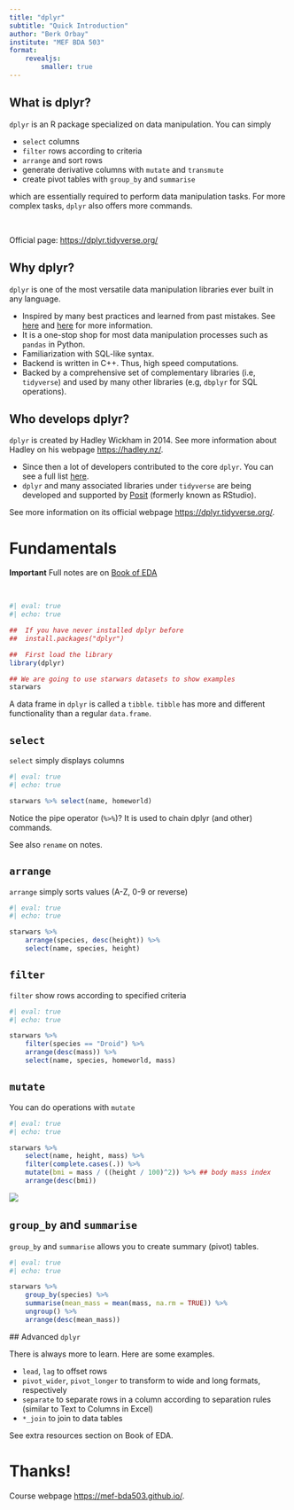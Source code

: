 ```yaml
---
title: "dplyr"
subtitle: "Quick Introduction"
author: "Berk Orbay"
institute: "MEF BDA 503"
format: 
    revealjs:
        smaller: true
---
```


## What is dplyr?

`dplyr` is an R package specialized on data manipulation. You can simply

+ `select` columns
+ `filter` rows according to criteria 
+ `arrange` and sort rows
+ generate derivative columns with `mutate` and `transmute`
+ create pivot tables with `group_by` and `summarise`

which are essentially required to perform data manipulation tasks. For more complex tasks, `dplyr` also offers more commands.
 
\ 

Official page: <https://dplyr.tidyverse.org/>

## Why dplyr?

`dplyr` is one of the most versatile data manipulation libraries ever built in any language.

+ Inspired by many best practices and learned from past mistakes. See [here](https://www.youtube.com/watch?v=dWjSYqI7Vog) and [here](https://r4ds.had.co.nz/tidy-data.html) for more information.  
+ It is a one-stop shop for most data manipulation processes such as `pandas` in Python.   
+ Familiarization with SQL-like syntax.  
+ Backend is written in C++. Thus, high speed computations.  
+ Backed by a comprehensive set of complementary libraries (i.e, `tidyverse`) and used by many other libraries (e.g, `dbplyr` for SQL operations).  

## Who develops dplyr?

`dplyr` is created by Hadley Wickham in 2014. See more information about Hadley on his webpage <https://hadley.nz/>.

+ Since then a lot of developers contributed to the core `dplyr`. You can see a full list [here](https://github.com/tidyverse/dplyr/graphs/contributors).
+ `dplyr` and many associated libraries under `tidyverse` are being developed and supported by [Posit](https://posit.co) (formerly known as RStudio).

See more information on its official webpage <https://dplyr.tidyverse.org/>.

# Fundamentals

**Important** Full notes are on [Book of EDA](https://berkorbay.github.io/book-of-eda/dplyr.html)

\

```r
#| eval: true
#| echo: true

##  If you have never installed dplyr before
##  install.packages("dplyr")

##  First load the library
library(dplyr)

## We are going to use starwars datasets to show examples
starwars
```

A data frame in `dplyr` is called a `tibble`. `tibble` has more and different functionality than a regular `data.frame`.

## `select`

`select` simply displays columns

```r
#| eval: true
#| echo: true

starwars %>% select(name, homeworld)
```

Notice the pipe operator (`%>%`)? It is used to chain dplyr (and other) commands.

See also `rename` on notes.

## `arrange`

`arrange` simply sorts values (A-Z, 0-9 or reverse)

```r
#| eval: true
#| echo: true

starwars %>%
    arrange(species, desc(height)) %>%
    select(name, species, height)
```

## `filter`

`filter` show rows according to specified criteria

```r
#| eval: true
#| echo: true

starwars %>%
    filter(species == "Droid") %>%
    arrange(desc(mass)) %>%
    select(name, species, homeworld, mass)
```

## `mutate`

You can do operations with `mutate`

```r
#| eval: true
#| echo: true

starwars %>%
    select(name, height, mass) %>%
    filter(complete.cases(.)) %>%
    mutate(bmi = mass / ((height / 100)^2)) %>% ## body mass index
    arrange(desc(bmi))

```

![](https://hellogiggles.com/wp-content/uploads/sites/7/2017/02/25/jabba-e1488050781261.jpg?quality=82&strip=1&resize=1250%2C702)

## `group_by` and `summarise`

`group_by` and `summarise` allows you to create summary (pivot) tables.

```r
#| eval: true
#| echo: true

starwars %>%
    group_by(species) %>%
    summarise(mean_mass = mean(mass, na.rm = TRUE)) %>%
    ungroup() %>%
    arrange(desc(mean_mass))
```


## Advanced `dplyr`

There is always more to learn. Here are some examples.

+ `lead`, `lag` to offset rows
+ `pivot_wider`, `pivot_longer` to transform to wide and long formats, respectively
+ `separate` to separate rows in a column according to separation rules (similar to Text to Columns in Excel)
+ `*_join` to join to data tables

See extra resources section on Book of EDA.

# Thanks!

Course webpage [https://mef-bda503.github.io/](https://mef-bda503.github.io/).